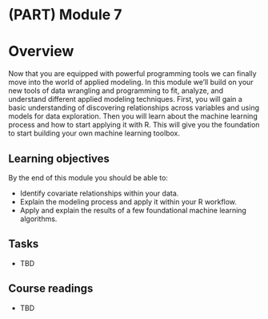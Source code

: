 # (PART) Module 7 {-}

# Overview

Now that you are equipped with powerful programming tools we can finally move into the world of applied modeling. In this module we'll build on your new tools of data wrangling and programming to fit, analyze, and understand different applied modeling techniques. First, you will gain a basic understanding of discovering relationships across variables and using models for data exploration. Then you will learn about the machine learning process and how to start applying it with R. This will give you the foundation to start building your own machine learning toolbox.

## Learning objectives

By the end of this module you should be able to:

- Identify covariate relationships within your data.
- Explain the modeling process and apply it within your R workflow.
- Apply and explain the results of a few foundational machine learning algorithms.

## Tasks

- TBD

## Course readings

- TBD
